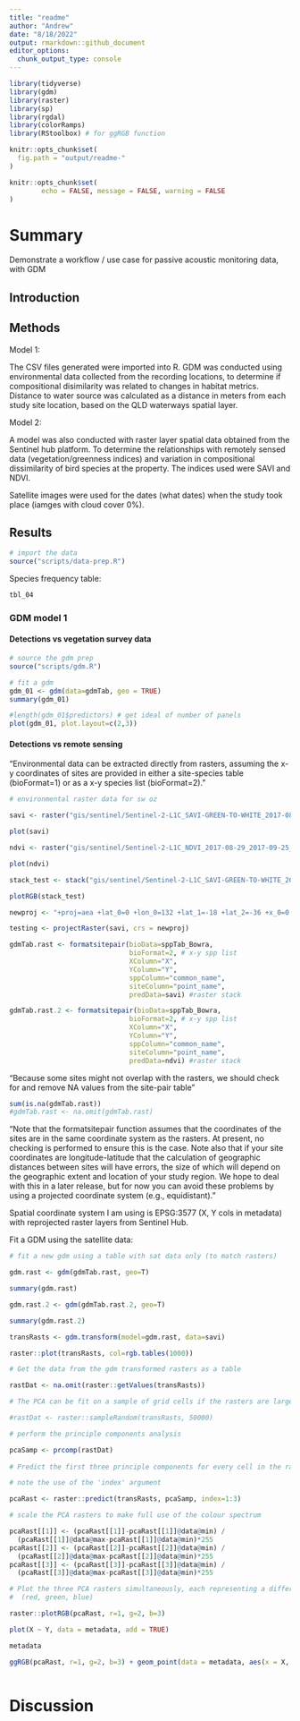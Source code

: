 ```yaml
---
title: "readme"
author: "Andrew"
date: "8/18/2022"
output: rmarkdown::github_document
editor_options: 
  chunk_output_type: console
---
```


```r
library(tidyverse)
library(gdm)
library(raster)
library(sp)
library(rgdal)
library(colorRamps)
library(RStoolbox) # for ggRGB function

knitr::opts_chunk$set(
  fig.path = "output/readme-"
)

knitr::opts_chunk$set(
        echo = FALSE, message = FALSE, warning = FALSE
)
```

# Summary

Demonstrate a workflow / use case for passive acoustic monitoring data, with GDM

## Introduction

## Methods

Model 1:

The CSV files generated were imported into R. GDM was conducted using environmental data collected from the recording locations, to determine if compositional disimilarity was related to changes in habitat metrics. Distance to water source was calculated as a distance in meters from each study site location, based on the QLD waterways spatial layer. 

Model 2: 

A model was also conducted with raster layer spatial data obtained from the Sentinel hub platform. To determine the relationships with remotely sensed data (vegetation/greenness indices) and variation in compositional dissimilarity of bird species at the property. The indices used were SAVI and NDVI.  

Satellite images were used for the dates (what dates) when the study took place (iamges with cloud cover 0%). 

## Results

```r
# import the data
source("scripts/data-prep.R")
```

Species frequency table: 
```r
tbl_04
```

### GDM model 1
#### Detections vs vegetation survey data
```r
# source the gdm prep
source("scripts/gdm.R")

# fit a gdm
gdm_01 <- gdm(data=gdmTab, geo = TRUE)
summary(gdm_01)
```

```r
#length(gdm_01$predictors) # get ideal of number of panels
plot(gdm_01, plot.layout=c(2,3))
```

#### Detections vs remote sensing

"Environmental data can be extracted directly from rasters, assuming the x-y coordinates of sites are provided in either a site-species table (bioFormat=1) or as a x-y species list (bioFormat=2)."

```r
# environmental raster data for sw oz

savi <- raster("gis/sentinel/Sentinel-2-L1C_SAVI-GREEN-TO-WHITE_2017-08-29_2017-09-25_16196615.25_-3250094.53_16209828.34_-3243358.02_EPSG_3577_0_mostRecent_logo.tif", band = 2)

plot(savi)

ndvi <- raster("gis/sentinel/Sentinel-2-L1C_NDVI_2017-08-29_2017-09-25_16195224.26_-3250521.17_16211366.77_-3242695.26_EPSG_3577_0_mostRecent_logo.tif",  band = 2)

plot(ndvi)

stack_test <- stack("gis/sentinel/Sentinel-2-L1C_SAVI-GREEN-TO-WHITE_2017-08-29_2017-09-25_16196615.25_-3250094.53_16209828.34_-3243358.02_EPSG_3577_0_mostRecent_logo.tif")

plotRGB(stack_test)

newproj <- "+proj=aea +lat_0=0 +lon_0=132 +lat_1=-18 +lat_2=-36 +x_0=0 +y_0=0 +ellps=GRS80 +towgs84=61.55,-10.87,-40.19,-39.4924,-32.7221,-32.8979,-9.99400000001316 +units=m +no_defs +type=crs"

testing <- projectRaster(savi, crs = newproj)

gdmTab.rast <- formatsitepair(bioData=sppTab_Bowra, 
                              bioFormat=2, # x-y spp list
                              XColumn="X", 
                              YColumn="Y", 
                              sppColumn="common_name",
                              siteColumn="point_name",
                              predData=savi) #raster stack

gdmTab.rast.2 <- formatsitepair(bioData=sppTab_Bowra, 
                              bioFormat=2, # x-y spp list
                              XColumn="X", 
                              YColumn="Y", 
                              sppColumn="common_name",
                              siteColumn="point_name",
                              predData=ndvi) #raster stack
```

"Because some sites might not overlap with the rasters, we should check for and remove NA values from the site-pair table"

```r
sum(is.na(gdmTab.rast))
#gdmTab.rast <- na.omit(gdmTab.rast)
```

"Note that the formatsitepair function assumes that the coordinates of the sites are in the same coordinate system as the rasters. At present, no checking is performed to ensure this is the case. Note also that if your site coordinates are longitude-latitude that the calculation of geographic distances between sites will have errors, the size of which will depend on the geographic extent and location of your study region. We hope to deal with this in a later release, but for now you can avoid these problems by using a projected coordinate system (e.g., equidistant)."

Spatial coordinate system I am using is EPSG:3577 (X, Y cols in metadata) with reprojected raster layers from Sentinel Hub.  

Fit a GDM using the satellite data: 

```r
# fit a new gdm using a table with sat data only (to match rasters)

gdm.rast <- gdm(gdmTab.rast, geo=T)

summary(gdm.rast)

gdm.rast.2 <- gdm(gdmTab.rast.2, geo=T)

summary(gdm.rast.2)

transRasts <- gdm.transform(model=gdm.rast, data=savi)

raster::plot(transRasts, col=rgb.tables(1000))
```


```r
# Get the data from the gdm transformed rasters as a table

rastDat <- na.omit(raster::getValues(transRasts))

# The PCA can be fit on a sample of grid cells if the rasters are large

#rastDat <- raster::sampleRandom(transRasts, 50000) 

# perform the principle components analysis

pcaSamp <- prcomp(rastDat)
 
# Predict the first three principle components for every cell in the rasters

# note the use of the 'index' argument

pcaRast <- raster::predict(transRasts, pcaSamp, index=1:3)

# scale the PCA rasters to make full use of the colour spectrum

pcaRast[[1]] <- (pcaRast[[1]]-pcaRast[[1]]@data@min) /
  (pcaRast[[1]]@data@max-pcaRast[[1]]@data@min)*255
pcaRast[[2]] <- (pcaRast[[2]]-pcaRast[[2]]@data@min) /
  (pcaRast[[2]]@data@max-pcaRast[[2]]@data@min)*255
pcaRast[[3]] <- (pcaRast[[3]]-pcaRast[[3]]@data@min) /
  (pcaRast[[3]]@data@max-pcaRast[[3]]@data@min)*255

# Plot the three PCA rasters simultaneously, each representing a different colour 
#  (red, green, blue)

raster::plotRGB(pcaRast, r=1, g=2, b=3)

plot(X ~ Y, data = metadata, add = TRUE)

metadata

ggRGB(pcaRast, r=1, g=2, b=3) + geom_point(data = metadata, aes(x = X, y = Y, color = treatment))

```


```r

```


# Discussion

